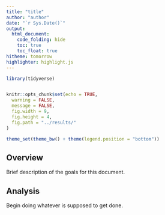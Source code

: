 ```yaml
---
title: "title"
author: "author"
date: "`r Sys.Date()`"
output:
  html_document:
    code_folding: hide
    toc: true
    toc_float: true
hitheme: tomorrow
highlighter: highlight.js
---
```


```r
library(tidyverse)


knitr::opts_chunk$set(echo = TRUE,
  warning = FALSE,
  message = FALSE,
  fig.width = 9,
  fig.height = 4,
  fig.path = "../results/"
)

theme_set(theme_bw() + theme(legend.position = "bottom"))
```

## Overview

Brief description of the goals for this document. 

## Analysis

Begin doing whatever is supposed to get done.
